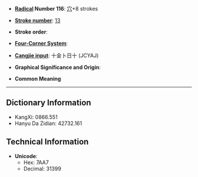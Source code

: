 * '''[[Wiktionary:Chinese radical index| Radical]] Number 116''': [[Wiktionary:Chinese radical index 穴|穴]]+8 strokes

* '''[[Wiktionary:Chinese total strokes index|Stroke number]]''': [[Wiktionary:Chinese total strokes index 13|13]]

* '''Stroke order''': 

* '''[[Wiktionary:Chinese four corner index|Four-Corner System]]''': 

* '''[[Wiktionary:Chinese Cangjie index|Cangjie input]]''': 十金卜日十 (JCYAJ)

* '''Graphical Significance and Origin''': 

* '''Common Meaning'''

----

== Dictionary Information ==

* KangXi: 0866.551
* Hanyu Da Zidian: 42732.161

== Technical Information ==

* '''Unicode''':
** Hex: 7AA7
** Decimal: 31399